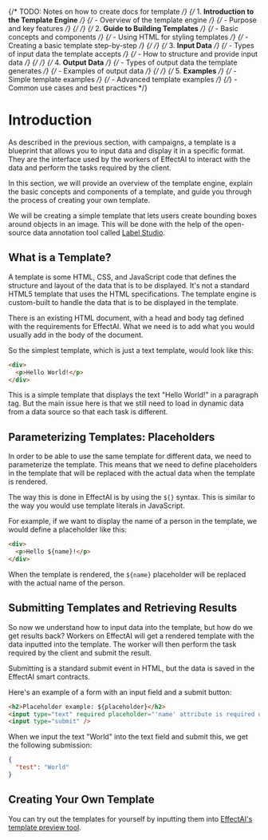 {/* TODO: Notes on how to create docs for template */}
{/* 1. **Introduction to the Template Engine** */}
{/*    - Overview of the template engine */}
{/*    - Purpose and key features */}
{/* */}
{/* 2. **Guide to Building Templates** */}
{/*    - Basic concepts and components */}
{/*    - Using HTML for styling templates */}
{/*    - Creating a basic template step-by-step */}
{/* */}
{/* 3. **Input Data** */}
{/*    - Types of input data the template accepts */}
{/*    - How to structure and provide input data */}
{/* */}
{/* 4. **Output Data** */}
{/*    - Types of output data the template generates */}
{/*    - Examples of output data */}
{/* */}
{/* 5. **Examples** */}
{/*    - Simple template examples */}
{/*    - Advanced template examples */}
{/*}    - Common use cases and best practices */}



# Introduction

As described in the previous section, with campaigns, a template is a blueprint that allows you to input data and display it in a specific format. They are the interface used by the workers of EffectAI to interact with the data and perform the tasks required by the client.

In this section, we will provide an overview of the template engine, explain the basic concepts and components of a template, and guide you through the process of creating your own template.

We will be creating a simple template that lets users create bounding boxes around objects in an image. This will be done with the help of the open-source data annotation tool called [Label Studio](https://labelstud.io/).

## What is a Template?

A template is some HTML, CSS, and JavaScript code that defines the structure and layout of the data that is to be displayed. It's not a standard HTML5 template that uses the HTML specifications. The template engine is custom-built to handle the data that is to be displayed in the template.

There is an existing HTML document, with a head and body tag defined with the requirements for EffectAI. What we need is to add what you would usually add in the body of the document.

So the simplest template, which is just a text template, would look like this:

```html
<div>
  <p>Hello World!</p>
</div>
```

This is a simple template that displays the text "Hello World!" in a paragraph tag. But the main issue here is that we still need to load in dynamic data from a data source so that each task is different.

## Parameterizing Templates: Placeholders

In order to be able to use the same template for different data, we need to parameterize the template. This means that we need to define placeholders in the template that will be replaced with the actual data when the template is rendered.

The way this is done in EffectAI is by using the `${}` syntax. This is similar to the way you would use template literals in JavaScript.

For example, if we want to display the name of a person in the template, we would define a placeholder like this:

```html
<div>
  <p>Hello ${name}!</p>
</div>
```

When the template is rendered, the `${name}` placeholder will be replaced with the actual name of the person.

## Submitting Templates and Retrieving Results

So now we understand how to input data into the template, but how do we get results back? Workers on EffectAI will get a rendered template with the data inputted into the template. The worker will then perform the task required by the client and submit the result.

Submitting is a standard submit event in HTML, but the data is saved in the EffectAI smart contracts.

Here's an example of a form with an input field and a submit button:

```html
<h2>Placeholder example: ${placeholder}</h2>
<input type="text" required placeholder="'name' attribute is required on input fields" name="test" />
<input type="submit" />
```

When we input the text "World" into the text field and submit this, we get the following submission:

```json
{
  "test": "World"
}
```

## Creating Your Own Template

You can try out the templates for yourself by inputting them into [EffectAI's template preview tool](https://app.effect.network/preview/).


